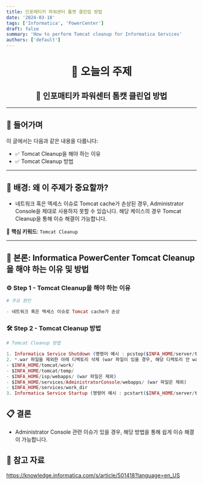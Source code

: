 ```yaml
---
title: 인포매티카 파워센터 톰캣 클린업 방법
date: '2024-03-18'
tags: ['Informatica', 'PowerCenter']
draft: false
summary: 'How to perform Tomcat cleanup for Informatica Services'
authors: ['default']
---
```


<div align="center">

# 🧠 오늘의 주제  
## 📘 인포매티카 파워센터 톰캣 클린업 방법

</div>

---

## 📍 들어가며

이 글에서는 다음과 같은 내용을 다룹니다:

- ✅ Tomcat Cleanup을 해야 하는 이유
- ✅ Tomcat Cleanup 방법

---

## 🧩 배경: 왜 이 주제가 중요할까?

- 네트워크 혹은 엑세스 이슈로 Tomcat cache가 손상된 경우, Administrator Console을 제대로 사용하지 못할 수 있습니다. 해당 케이스의 경우 Tomcat Cleanup을 통해 이슈 해결이 가능합니다.

📌 **핵심 키워드**: `Tomcat Cleanup`

---

## 🚀 본론: Informatica PowerCenter Tomcat Cleanup을 해야 하는 이유 및 방법

### ⚙️ Step 1 - Tomcat Cleanup을 해야 하는 이유

```ex 💻
# 주요 원인

- 네트워크 혹은 엑세스 이슈로 Tomcat cache가 손상
```

### 🛠️ Step 2 - Tomcat Cleanup 방법

```ex 💻
# Tomcat Cleanup 방법

1. Informatica Service Shutdown (명령어 예시 : pcstop($INFA_HOME/server/tomcat/bin/infaservice.sh shutdown))
2. *.war 파일을 제외한 아래 디렉토리 삭제 (war 파일이 있을 경우, 해당 디렉토리 안 war 파일을 제외하고 그 외 디렉토리를 삭제)
- $INFA_HOME/tomcat/work/
- $INFA_HOME/tomcat/temp/
- $INFA_HOME/isp/webapps/ (war 파일은 제외)
- $INFA_HOME/services/AdministratorConsole/webapps/ (war 파일은 제외)
- $INFA_HOME/services/work_dir
3. Informatica Service Startup (명령어 예시 : pcstart($INFA_HOME/server/tomcat/bin/infaservice.sh startup))
```

## 📋 결론

- Administrator Console 관련 이슈가 있을 경우, 해당 방법을 통해 쉽게 이슈 해결이 가능합니다.

## 🧭 참고 자료
https://knowledge.informatica.com/s/article/501418?language=en_US